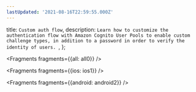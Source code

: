 ```yaml
---
lastUpdated: '2021-08-16T22:59:55.000Z'
---
```

  title: `Custom auth flow`,
  description: `Learn how to customize the authentication flow with Amazon Cognito User Pools to enable custom challenge types, in addition to a password in order to verify the identity of users. `,
};


<Fragments fragments={{all: all0}} />


<Fragments fragments={{ios: ios1}} />


<Fragments fragments={{android: android2}} />
